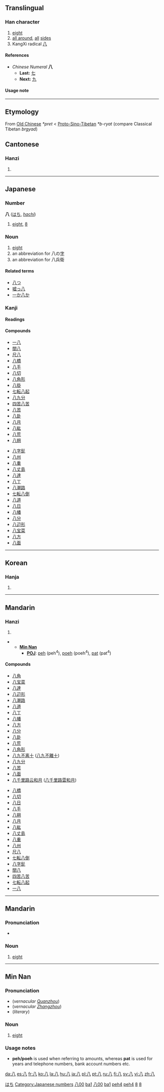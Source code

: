 {{zh-hanzi|{{zh-lookup|八}}}}
{{see|捌}}<!-- may be replaced by zh-forms -->

==Translingual==
{{stroke order|type=animate}}
===Han character===
{{Han char|rad=八|as=00|sn=2|four=8000<sub>0</sub>|canj=竹人 (HO)}}
# [[eight]]
# [[all around]], [[all]] [[sides]]
# KangXi radical [[Index:Chinese radical/八|八]]
====References====
{{Han ref|kx=0126.260|dkj=01450|dj=0274.130|hdz=10241.030|uh=516B|ud=20843|bh=A44B|bd=42059}}

*''Chinese Numeral'' '''八'''
**'''Last:''' [[七]]
**'''Next:''' [[九]]

====Usage note====
{{wikipedia|Numbers in Chinese culture#Eight|Numbers in Chinese culture}}
----

== Etymology ==

From [[Old Chinese]] ''*pret'' < [[Proto-Sino-Tibetan]] ''*b-ryat'' (compare Classical Tibetan ''brgyad'')

==Cantonese==
===Hanzi===
{{yue-hanzi|jyut=|y=[[baat3]]}}
# {{defn|Cantonese}}

----
== Japanese ==
[[Category:1000 Japanese basic words|はち]]
===Number===
[[Category:Japanese numbers]]
'''八''' ([[はち]], ''[[hachi]]'')
# [[eight]], [[8]]
===Noun===
{{ja-noun|k|hira=はち|rom=hachi}}
# [[eight]]
# an abbreviation for 八の[[字]]
# an abbreviation for 八兵衛
====Related terms====
*[[八つ]]
*[[嘘っ八]]
*[[一か八か]]


===Kanji===
{{ja-kanji|grade=1|rs=八00}}
====Readings====
{{ja-readings|on=[[はち]] (''[[hachi]]''), [[はつ]] (''[[hatsu]]'')|kun=[[やつ]] (''[[yatsu]]''), [[やたび]] (''[[yatabi]]'')}}
====Compounds====
{{top2}}
*[[一八]]
*[[間八]]
*[[尺八]]
*[[八橋]]
*[[八手]]
*[[八切]]
*[[八角形]]
*[[八掛]]
*[[七転八起]]
*[[八九分]]
*[[四苦八苦]]
*[[八苦]]
*[[八卦]]
*[[八月]]
*[[八紘]]
*[[八荒]]
*[[八朔]]
{{mid2}}
*[[八字髭]]
*[[八州]]
*[[八重]]
*[[八丈島]]
*[[八達]]
*[[八丁]]
*[[八潮路]]
*[[七転八倒]]
*[[八道]]
*[[八日]]
*[[八幡]]
*[[八分]]
*[[八辺形]]
*[[八宝菜]]
*[[八方]]
*[[八面]]
{{bottom}}
----
==Korean==
===Hanja===
{{ko-hanja|hangeul=팔|eumhun=여덟|rv=pal|mr=p'al}}
# {{defn|Korean}}
----
==Mandarin==
===Hanzi===
{{cmn-hanzi|pin=[[bā]] ([[ba1]])|wg=pa<sup>1</sup>}}
# {{defn|Mandarin}}


**'''[[wikipedia:Min_Nan|Min Nan]]'''
***'''[[wikipedia:POJ|POJ]]''': [[peh]] (peh<sup>4</sup>), [[poeh]] (poeh<sup>4</sup>), [[pat]] (pat<sup>4</sup>)

====Compounds====
{{top2}}
*[[八角]]
*[[八宝菜]]
*[[八達]]
*[[八辺形]]
*[[八潮路]]
*[[八道]]
*[[八丁]]
*[[八幡]]
*[[八方]]
*[[八分]]
*[[八卦]]
*[[八荒]]
*[[八角形]]
*[[八九不离十]] ([[八九不離十]])
*[[八九分]]
*[[八苦]]
*[[八面]]
*[[八千里路云和月]] ([[八千里路雲和月]])
{{mid2}}
*[[八橋]]
*[[八切]]
*[[八日]]
*[[八手]]
*[[八朔]]
*[[八月]]
*[[八紘]]
*[[八丈島]]
*[[八重]]
*[[八州]]
*[[尺八]]
*[[七転八倒]]
*[[八字髭]]
*[[間八]]
*[[四苦八苦]]
*[[七転八起]]
*[[一八]]
{{bottom}}
----
==Mandarin==
{{zh-hanzi|{{zh-lookup|八}}}}
===Pronunciation===
*{{IPA|[ pa˥˥ ]}}

===Noun===
{{cmn-noun|ts|pin=bā|pint=ba1|rs=八00}}

# [[eight]]

[[Category:zh-tw:Numbers|八00{{PAGENAME}}]]
[[Category:zh-cn:Numbers|ba1]]
[[Category:zh-tw:Beginning Mandarin|八00{{PAGENAME}}]]
[[Category:zh-cn:Beginning Mandarin|ba1]]
----
==Min Nan==
{{zh-hanzi|{{zh-lookup|八}}}}
===Pronunciation===
*(''vernacular [[w:Quanzhou|Quanzhou]]'') {{IPA|[ pueʔ˩˩ ]}}
*(''vernacular [[w:Zhangzhou|Zhangzhou]]'') {{IPA|[ peʔ˩˩ ]}}
*(''literary'') {{IPA|[ pat˩˩ ]}}

===Noun===
{{nan-noun|ts|poj=[[poeh]], [[peh]] or [[pat]]|pojt=peh4|rs=八00}}

# [[eight]]

===Usage notes===
*'''peh/poeh''' is used when referring to amounts, whereas '''pat''' is used for years and telephone numbers, bank account numbers etc.

[[Category:nan-tw:Numbers|peh4]]
[[Category:nan-cn:Numbers|peh4]]

[[Category:Japanese numbers|8]]

[[Category:Korean numbers|8]]

[[da:八]]
[[es:八]]
[[fr:八]]
[[ko:八]]
[[la:八]]
[[hu:八]]
[[ja:八]]
[[pl:八]]
[[pt:八]]
[[ru:八]]
[[fi:八]]
[[sv:八]]
[[vi:八]]
[[zh:八]]